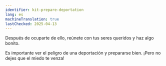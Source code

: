 ```yaml
---
identifier: kit-prepare-deportation
lang: es
machineTranslation: true
lastChecked: 2025-04-13
---
```


<BlockBox identifier="prepare-deportation">
    <Block identifier="prepare-deportation" collection="flyers"/>
</BlockBox>

Después de ocuparte de ello, reúnete con tus seres queridos y haz algo bonito.

Es importante ver el peligro de una deportación y prepararse bien. ¡Pero no dejes que el miedo te venza!
